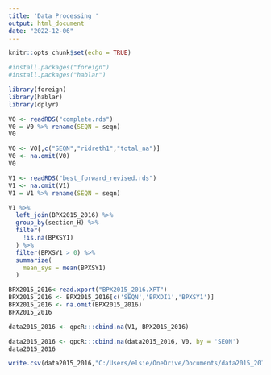 ---
title: 'Data Processing '
output: html_document
date: "2022-12-06"
---

```{r setup, include=FALSE}
knitr::opts_chunk$set(echo = TRUE)
```

```{r}
#install.packages("foreign")
#install.packages("hablar")
```

```{r}
library(foreign)
library(hablar)
library(dplyr)
```

```{r}
V0 <- readRDS("complete.rds")
V0 = V0 %>% rename(SEQN = seqn)
V0
```

```{r}
V0 <- V0[,c("SEQN","ridreth1","total_na")]
V0 <- na.omit(V0)
V0
```


```{r}
V1 <- readRDS("best_forward_revised.rds")
V1 <- na.omit(V1)
V1 = V1 %>% rename(SEQN = seqn)

```

```{r}
V1 %>% 
  left_join(BPX2015_2016) %>% 
  group_by(section_H) %>% 
  filter(
    !is.na(BPXSY1)
  ) %>% 
  filter(BPXSY1 > 0) %>% 
  summarize(
    mean_sys = mean(BPXSY1)
  )
```

```{r}
BPX2015_2016<-read.xport("BPX2015_2016.XPT")
BPX2015_2016 <- BPX2015_2016[c('SEQN','BPXDI1','BPXSY1')]
BPX2015_2016 <- na.omit(BPX2015_2016)
BPX2015_2016
```

```{r}
data2015_2016 <- qpcR:::cbind.na(V1, BPX2015_2016)
```

```{r}
data2015_2016 <- qpcR:::cbind.na(data2015_2016, V0, by = 'SEQN')
data2015_2016
```

```{r}
write.csv(data2015_2016,"C:/Users/elsie/OneDrive/Documents/data2015_2016.csv",row.names=FALSE)
```


